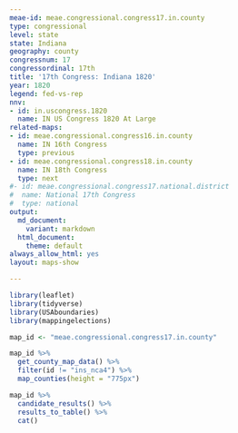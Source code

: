 ```yaml
---
meae-id: meae.congressional.congress17.in.county
type: congressional
level: state
state: Indiana
geography: county
congressnum: 17
congressordinal: 17th
title: '17th Congress: Indiana 1820'
year: 1820
legend: fed-vs-rep
nnv:
- id: in.uscongress.1820
  name: IN US Congress 1820 At Large
related-maps:
- id: meae.congressional.congress16.in.county
  name: IN 16th Congress
  type: previous
- id: meae.congressional.congress18.in.county
  name: IN 18th Congress
  type: next
#- id: meae.congressional.congress17.national.district
#  name: National 17th Congress
#  type: national
output:
  md_document:
    variant: markdown
  html_document:
    theme: default
always_allow_html: yes
layout: maps-show

---
```


```r
library(leaflet)
library(tidyverse)
library(USAboundaries)
library(mappingelections)

map_id <- "meae.congressional.congress17.in.county"
```

<div class="map">

```r
map_id %>%
  get_county_map_data() %>%
  filter(id != "ins_nca4") %>%
  map_counties(height = "775px")
```

</div>

<div class="results-table">

```r
map_id %>%
  candidate_results() %>%
  results_to_table() %>%
  cat()
```

</div>
